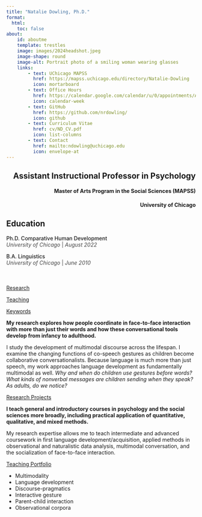 ```yaml
---
title: "Natalie Dowling, Ph.D."
format:
  html:
    toc: false
about:
    id: aboutme
    template: trestles
    image: images/2024headshot.jpeg
    image-shape: round
    image-alt: Portrait photo of a smiling woman wearing glasses
    links:
        - text: UChicago MAPSS
          href: https://mapss.uchicago.edu/directory/Natalie-Dowling
          icon: mortarboard
        - text: Office Hours
          href: https://calendar.google.com/calendar/u/0/appointments/AcZssZ26_g2R1YwSJ3UpjZetF6c7jfKXO8zrfwiT4Wo=?pli=1
          icon: calendar-week
        - text: GitHub
          href: https://github.com/nrdowling/  
          icon: github   
        - text: Curriculum Vitae
          href: cv/ND_CV.pdf
          icon: list-columns
        - text: Contact
          href: mailto:ndowling@uchicago.edu
          icon: envelope-at     
---
```



::: {#aboutme}
::: {#rightAlignedHeadings style="text-align:right;"}

## Assistant Instructional Professor in Psychology

#### Master of Arts Program in the Social Sciences (MAPSS)

#### University of Chicago
:::

## Education

<span style="font-weight:500">Ph.D. Comparative Human Development</span> </br> <span style="opacity:.8">*University of Chicago* \| *August 2022*</span>

<span style="font-weight:500">B.A. Linguistics</span> </br> <span style="opacity:.8">*University of Chicago* \| *June 2010*</span>

:::


::: {.card .card-alt style="margin-top:1rem;"}

::: {.d-flex .align-items-start}

<!--Begin Tab Nav-->
::: {#mainTabs .nav .nav-pills .flex-column .me-0 aria-orientation="vertical" style="padding-top:20px;"}

[Research](#researchSummary){#researchTab .nav-link .active data-bs-toggle="pill" data-bs-target="#researchSummary" type="button" role="tab" aria-controls="v-pills-home" aria-selected="true"}

[Teaching](#teachingSummary){#teachingTab .nav-link data-bs-toggle="pill" data-bs-target="#teachingSummary" type="button" role="tab" aria-controls="v-pills-home" aria-selected="false"}

[Keywords](#keywordsSummary){#keywordsTab .nav-link data-bs-toggle="pill" data-bs-target="#keywordsSummary" type="button" role="tab" aria-controls="v-pills-home" aria-selected="false"}
</span>
:::

<!--Begin Tab Content-->

::: {#mainTabsContent .tab-content style="border-right:none; border-bottom:none;"}

::: {#researchSummary .tab-pane .fade .show .active role="tabpanel" aria-labelledby="researchTab" tabindex="0"}

**My research explores how people coordinate in face-to-face interaction with more than just their words and how these conversational tools develop from infancy to adulthood.**

I study the development of multimodal discourse across the lifespan. I examine the changing functions of co-speech gestures as children become collaborative conversationalists. Because language is much more than just speech, my work approaches language development as fundamentally multimodal as well. *Why and when do children use gestures before words? What kinds of nonverbal messages are children sending when they speak? As adults, do we notice?*

[Research Projects](research/index.html){.btn role="button" type="button"}

:::

::: {#teachingSummary .tab-pane .fade role="tabpanel" aria-labelledby="teachingTab" tabindex="0"}

**I teach general and introductory courses in psychology and the social sciences more broadly, including practical application of quantitative, qualitative, and mixed methods.**

My research expertise allows me to teach intermediate and advanced coursework in first language development/acquisition, applied methods in observational and naturalistic data analysis, multimodal conversation, and the socialization of face-to-face interaction.


[Teaching Portfolio](teaching/index.html){.btn role="button" type="button"}
:::

::: {#keywordsSummary .tab-pane .noborder .fade role="tabpanel" aria-labelledby="keywordsTab" tabindex="0"}

-   Multimodality
-   Language development
-   Discourse-pragmatics
-   Interactive gesture
-   Parent-child interaction
-   Observational corpora

:::

:::
:::

:::